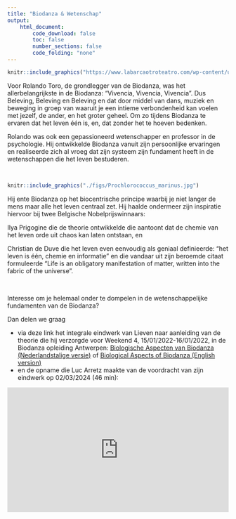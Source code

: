```yaml
---
title: "Biodanza & Wetenschap"
output:
    html_document:
        code_download: false
        toc: false
        number_sections: false
        code_folding: "none"
---
```



```r
knitr::include_graphics("https://www.labarcaotroteatro.com/wp-content/uploads/2019/07/primeros-pasos-rolando-toro-post.jpg")
```

Voor Rolando Toro, de grondlegger van de Biodanza, was het allerbelangrijkste in de Biodanza: "Vivencia, Vivencia, Vivencia". Dus Beleving, Beleving en Beleving en dat door middel van dans, muziek en  beweging in groep van waaruit je een intieme verbondenheid kan voelen met jezelf, de ander, en het groter geheel. Om zo tijdens Biodanza te ervaren dat het leven één is, en, dat zonder het te hoeven bedenken.   

Rolando was ook een gepassioneerd wetenschapper en professor in de psychologie. Hij ontwikkelde Biodanza vanuit zijn persoonlijke ervaringen en realiseerde zich al vroeg dat zijn systeem zijn fundament heeft in de wetenschappen die het leven bestuderen. 

</br>

```r
knitr::include_graphics("./figs/Prochlorococcus_marinus.jpg")
```

Hij ente Biodanza op het biocentrische principe waarbij je niet langer de mens maar alle het leven centraal zet. Hij haalde ondermeer zijn inspiratie hiervoor bij twee Belgische Nobelprijswinnaars:  

Ilya Prigogine die de theorie ontwikkelde die aantoont dat de chemie van het leven orde uit chaos kan laten ontstaan, en  

Christian de Duve die het leven even eenvoudig als geniaal definieerde: "het leven is één, chemie en informatie" en die vandaar uit zijn beroemde citaat formuleerde  "Life is an obligatory manifestation of matter, written into the fabric of the universe". 

</br>

Interesse om je helemaal onder te dompelen in de wetenschappelijke fundamenten van de Biodanza? 

Dan delen we graag 

- via deze link het integrale eindwerk van Lieven naar aanleiding van de theorie die hij verzorgde voor Weekend 4, 15/01/2022-16/01/2022, in de Biodanza opleiding Antwerpen: [Biologische Aspecten van Biodanza (Nederlandstalige versie)](https://biodanzabrugge.be/biologischeAspectenBiodanza/) of [Biological Aspects of Biodanza (English version)](https://biodanzabrugge.be/biologischeAspectenBiodanza/)  
- en de opname die Luc Arretz maakte van de voordracht van zijn eindwerk op 02/03/2024 (46 min):

<div><div style="position:relative; padding-top: 56.25%">
<iframe src="https://www.youtube.com/embed/mDkPJ8pmnYA?si=a6V-tPFzMRMC3bfG"frameborder="0" allowfullscreen
      style="position:absolute;top:0;left:0;width:100%;height:100%;"></iframe>
</div></div>

